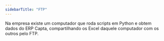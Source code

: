 ```yaml
---
sidebarTitle: "FTP"
---
```


Na empresa existe um computador que roda scripts em Python e obtem dados do ERP Capta, compartilhando os Excel daquele computador com os outros pelo FTP.
